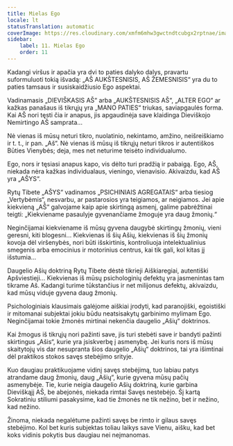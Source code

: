 ```yaml
---
title: Mielas Ego
locale: lt
statusTranslation: automatic
coverImage: https://res.cloudinary.com/xmfm6mhw3gwctndtcubgx2rptnae/image/upload/v1740468922/small_cover_tratado_de_psicologia_revolucionaria_a4c0dca4e0.webp
sidebar:
    label: 11. Mielas Ego
    order: 11
---
```

Kadangi viršus ir apačia yra dvi to paties dalyko dalys, pravartu suformuluoti tokią išvadą: „AŠ AUKŠTESNISIS, AŠ ŽEMESNISIS“ yra du to paties tamsaus ir susiskaidžiusio Ego aspektai.

Vadinamasis „DIEVIŠKASIS AŠ“ arba „AUKŠTESNISIS AŠ“, „ALTER EGO“ ar kažkas panašaus iš tikrųjų yra „MANO PATIES“ triukas, saviapgaulės forma. Kai AŠ nori tęsti čia ir anapus, jis apgaudinėja save klaidinga Dieviškojo Nemirtingo AŠ samprata...

Nė vienas iš mūsų neturi tikro, nuolatinio, nekintamo, amžino, neišreiškiamo ir t. t., ir pan. „Aš“. Nė vienas iš mūsų iš tikrųjų neturi tikros ir autentiškos Būties Vienybės; deja, mes net neturime teisėto individualumo.

Ego, nors ir tęsiasi anapus kapo, vis dėlto turi pradžią ir pabaigą. Ego, AŠ, niekada nėra kažkas individualaus, vieningo, vienavisio. Akivaizdu, kad AŠ yra „AŠYS“.

Rytų Tibete „AŠYS“ vadinamos „PSICHINIAIS AGREGATAIS“ arba tiesiog „Vertybėmis“, nesvarbu, ar pastarosios yra teigiamos, ar neigiamos. Jei apie kiekvieną „AŠ“ galvojame kaip apie skirtingą asmenį, galime pabrėžtinai teigti: „Kiekviename pasaulyje gyvenančiame žmoguje yra daug žmonių.“

Neginčijamai kiekviename iš mūsų gyvena daugybė skirtingų žmonių, vieni geresni, kiti blogesni... Kiekvienas iš šių Ašių, kiekvienas iš šių žmonių kovoja dėl viršenybės, nori būti išskirtinis, kontroliuoja intelektualinius smegenis arba emocinius ir motorinius centrus, kai tik gali, kol kitas jį išstumia...

Daugelio Ašių doktriną Rytų Tibete dėstė tikrieji Aiškiaregiai, autentiški Apšviestieji... Kiekvienas iš mūsų psichologinių defektų yra įasmenintas tam tikrame Aš. Kadangi turime tūkstančius ir net milijonus defektų, akivaizdu, kad mūsų viduje gyvena daug žmonių.

Psichologiniais klausimais galėjome aiškiai įrodyti, kad paranojiški, egoistiški ir mitomanai subjektai jokiu būdu neatsisakytų garbinimo mylimam Ego. Neginčijamai tokie žmonės mirtinai nekenčia daugelio „Ašių“ doktrinos.

Kai žmogus iš tikrųjų nori pažinti save, jis turi stebėti save ir bandyti pažinti skirtingus „Ašis“, kurie yra įsiskverbę į asmenybę. Jei kuris nors iš mūsų skaitytojų vis dar nesupranta šios daugelio „Ašių“ doktrinos, tai yra išimtinai dėl praktikos stokos savęs stebėjimo srityje.

Kuo daugiau praktikuojame vidinį savęs stebėjimą, tuo labiau patys atrandame daug žmonių, daug „Ašių“, kurie gyvena mūsų pačių asmenybėje. Tie, kurie neigia daugelio Ašių doktriną, kurie garbina Dieviškąjį AŠ, be abejonės, niekada rimtai Savęs nestebėjo. Šį kartą Sokratiniu stiliumi pasakysime, kad tie žmonės ne tik nežino, bet ir nežino, kad nežino.

Žinoma, niekada negalėtume pažinti savęs be rimto ir gilaus savęs stebėjimo. Kol bet kuris subjektas toliau laikys save Vienu, aišku, kad bet koks vidinis pokytis bus daugiau nei neįmanomas.

